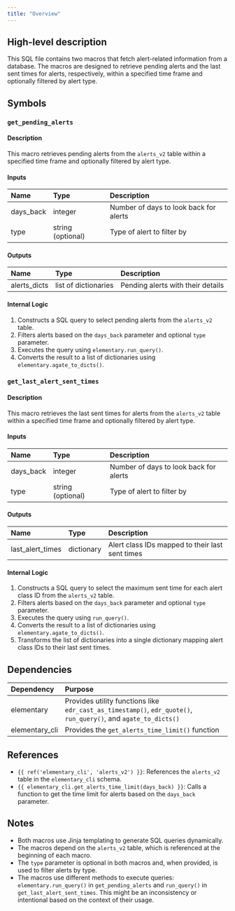 ```yaml
---
title: "Overview"
---
```


## High-level description
This SQL file contains two macros that fetch alert-related information from a database. The macros are designed to retrieve pending alerts and the last sent times for alerts, respectively, within a specified time frame and optionally filtered by alert type.

## Symbols

### `get_pending_alerts`
#### Description
This macro retrieves pending alerts from the `alerts_v2` table within a specified time frame and optionally filtered by alert type.

#### Inputs
| Name | Type | Description |
|:-----|:-----|:------------|
| days_back | integer | Number of days to look back for alerts |
| type | string (optional) | Type of alert to filter by |

#### Outputs
| Name | Type | Description |
|:-----|:-----|:------------|
| alerts_dicts | list of dictionaries | Pending alerts with their details |

#### Internal Logic
1. Constructs a SQL query to select pending alerts from the `alerts_v2` table.
2. Filters alerts based on the `days_back` parameter and optional `type` parameter.
3. Executes the query using `elementary.run_query()`.
4. Converts the result to a list of dictionaries using `elementary.agate_to_dicts()`.

### `get_last_alert_sent_times`
#### Description
This macro retrieves the last sent times for alerts from the `alerts_v2` table within a specified time frame and optionally filtered by alert type.

#### Inputs
| Name | Type | Description |
|:-----|:-----|:------------|
| days_back | integer | Number of days to look back for alerts |
| type | string (optional) | Type of alert to filter by |

#### Outputs
| Name | Type | Description |
|:-----|:-----|:------------|
| last_alert_times | dictionary | Alert class IDs mapped to their last sent times |

#### Internal Logic
1. Constructs a SQL query to select the maximum sent time for each alert class ID from the `alerts_v2` table.
2. Filters alerts based on the `days_back` parameter and optional `type` parameter.
3. Executes the query using `run_query()`.
4. Converts the result to a list of dictionaries using `elementary.agate_to_dicts()`.
5. Transforms the list of dictionaries into a single dictionary mapping alert class IDs to their last sent times.

## Dependencies
| Dependency | Purpose |
|:-----------|:--------|
| elementary | Provides utility functions like `edr_cast_as_timestamp()`, `edr_quote()`, `run_query()`, and `agate_to_dicts()` |
| elementary_cli | Provides the `get_alerts_time_limit()` function |

## References
- `{{ ref('elementary_cli', 'alerts_v2') }}`: References the `alerts_v2` table in the `elementary_cli` schema.
- `{{ elementary_cli.get_alerts_time_limit(days_back) }}`: Calls a function to get the time limit for alerts based on the `days_back` parameter.

## Notes
- Both macros use Jinja templating to generate SQL queries dynamically.
- The macros depend on the `alerts_v2` table, which is referenced at the beginning of each macro.
- The `type` parameter is optional in both macros and, when provided, is used to filter alerts by type.
- The macros use different methods to execute queries: `elementary.run_query()` in `get_pending_alerts` and `run_query()` in `get_last_alert_sent_times`. This might be an inconsistency or intentional based on the context of their usage.